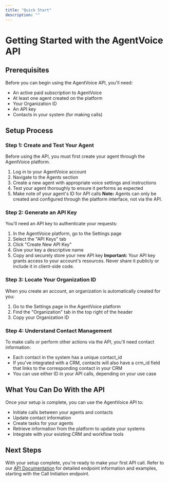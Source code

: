 ```yaml
---
title: "Quick Start"
description: ""
---
```


# Getting Started with the AgentVoice API
## Prerequisites
Before you can begin using the AgentVoice API, you'll need:
- An active paid subscription to AgentVoice
- At least one agent created on the platform
- Your Organization ID
- An API key
- Contacts in your system (for making calls)
## Setup Process
### Step 1: Create and Test Your Agent
Before using the API, you must first create your agent through the AgentVoice platform.
1. Log in to your AgentVoice account
2. Navigate to the Agents section
3. Create a new agent with appropriate voice settings and instructions
4. Test your agent thoroughly to ensure it performs as expected
5. Make note of your agent's ID for API calls
**Note:** Agents can only be created and configured through the platform interface, not via the API.
### Step 2: Generate an API Key
You'll need an API key to authenticate your requests:
1. In the AgentVoice platform, go to the Settings page
2. Select the "API Keys" tab
3. Click "Create New API Key"
4. Give your key a descriptive name
5. Copy and securely store your new API key
**Important:** Your API key grants access to your account's resources. Never share it publicly or include it in client-side code.
### Step 3: Locate Your Organization ID
When you create an account, an organization is automatically created for you:
1. Go to the Settings page in the AgentVoice platform
2. Find the "Organization" tab in the top right of the header
3. Copy your Organization ID
### Step 4: Understand Contact Management
To make calls or perform other actions via the API, you'll need contact information:
- Each contact in the system has a unique contact_id
- If you've integrated with a CRM, contacts will also have a crm_id field that links to the corresponding contact in your CRM
- You can use either ID in your API calls, depending on your use case
## What You Can Do With the API
Once your setup is complete, you can use the AgentVoice API to:
- Initiate calls between your agents and contacts
- Update contact information
- Create tasks for your agents
- Retrieve information from the platform to update your systems
- Integrate with your existing CRM and workflow tools
## Next Steps
With your setup complete, you're ready to make your first API call. Refer to our [API Documentation](#api-docs) for detailed endpoint information and examples, starting with the Call Initiation endpoint.